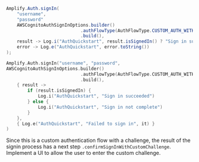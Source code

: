 <BlockSwitcher>

<Block name="Java">

```java
Amplify.Auth.signIn(
    "username",
    "password"
    AWSCognitoAuthSignInOptions.builder()
                            .authFlowType(AuthFlowType.CUSTOM_AUTH_WITHOUT_SRP)
                            .build(),
    result -> Log.i("AuthQuickstart", result.isSignedIn() ? "Sign in succeeded" : "Sign in not complete"),
    error -> Log.e("AuthQuickstart", error.toString())
);
```

</Block>

<Block name="Kotlin">

```kotlin
Amplify.Auth.signIn("username", "password",
AWSCognitoAuthSignInOptions.builder()
                            .authFlowType(AuthFlowType.CUSTOM_AUTH_WITHOUT_SRP)
                            .build(),
    { result ->
        if (result.isSignedIn) {
            Log.i("AuthQuickstart", "Sign in succeeded")
        } else {
            Log.i("AuthQuickstart", "Sign in not complete")
        }
    },
    { Log.e("AuthQuickstart", "Failed to sign in", it) }
)
```

</Block>

</BlockSwitcher>

Since this is a custom authentication flow with a challenge, the result of the signin process has a next step `.confirmSignInWithCustomChallenge`. Implement a UI to allow the user to enter the custom challenge.

